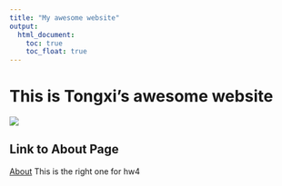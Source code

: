 ```yaml
---
title: "My awesome website"
output: 
  html_document:
    toc: true
    toc_float: true
---
```


# This is Tongxi's awesome website

![](https://media.giphy.com/media/drXGoW1iudhKw/giphy.gif)

## Link to About Page
[About](about.html)
This is the right one for hw4
